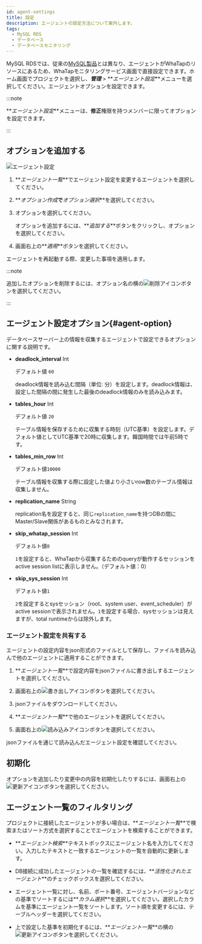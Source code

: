 ```yaml
---
id: agent-settings
title: 設定
description: エージェントの設定方法について案内します。
tags:
  - MySQL RDS
  - データベース
  - データベースモニタリング
---
```


MySQL RDSでは、従来の[MySQL製品](../mysql/agent-settings)とは異なり、エージェントがWhaTapのリソースにあるため、WhaTapモニタリングサービス画面で直接設定できます。ホーム画面でプロジェクトを選択し、**_管理_** > **_エージェント設定_**メニューを選択してください。エージェントオプションを設定できます。

:::note

**_エージェント設定_**メニューは、**修正**権限を持つメンバーに限ってオプションを設定できます。

:::

## オプションを追加する

![エージェント設定](/img/mysql-rds-agent-settings.png)

1.  **_エージェント一覧_**でエージェント設定を変更するエージェントを選択してください。

2.  **_オプション作成_**で**_オプション選択_**を選択してください。

3.  オプションを選択してください。

    オプションを追加するには、**_追加する_**ボタンをクリックし、オプションを選択してください。

4.  画面右上の**_適用_**ボタンを選択してください。 

エージェントを再起動する際、変更した事項を適用します。

:::note

追加したオプションを削除するには、オプション名の横の![削除アイコン](/img/ico-trash.svg)ボタンを選択してください。

:::

## エージェント設定オプション{#agent-option}

データベースサーバー上の情報を収集するエージェントで設定できるオプションに関する説明です。 

-   **deadlock_interval** <span class='type'>Int</span>

    デフォルト値 `60`

    deadlock情報を読み込む間隔（単位: 分）を設定します。deadlock情報は、設定した間隔の間に発生した最後のdeadlock情報のみを読み込みます。

-   **tables_hour** <span class='type'>Int</span>

    デフォルト値 `20`

    テーブル情報を保存するために収集する時刻（UTC基準）を設定します。デフォルト値としてUTC基準で20時に収集します。韓国時間では午前5時です。

-   **tables_min_row** <span class='type'>Int</span>

    デフォルト値`10000`

    テーブル情報を収集する際に設定した値より小さいrow数のテーブル情報は収集しません。

-   **replication_name** <span class='type'>String</span>

    replication名を設定すると、同じ`replication_name`を持つDBの間にMaster/Slave関係があるものとみなされます。

-   **skip_whatap_session** <span class='type'>Int</span>

    デフォルト値`0`

    `1`を設定すると、WhaTapから収集するためのqueryが動作するセッションをactive session listに表示しません。（デフォルト値：0）

-   **skip_sys_session** <span class='type'>Int</span>

    デフォルト値`1`

    `2`を設定するとsysセッション（root、system user、event_scheduler）がactive sessionで表示されません。`1`を設定する場合、sysセッションは見えますが、total runtimeからは除外します。

### エージェント設定を共有する

エージェントの設定内容をjson形式のファイルとして保存し、ファイルを読み込んで他のエージェントに適用することができます。

1.  **_エージェント一覧_**で設定内容をjsonファイルに書き出しするエージェントを選択してください。

2.  画面右上の![書き出しアイコン](/img/ico-export.svg)ボタンを選択してください。 

3.  jsonファイルをダウンロードしてください。

4.  **_エージェント一覧_**で他のエージェントを選択してください。 

5.  画面右上の![読み込みアイコン](/img/ico-import.svg)ボタンを選択してください。

jsonファイルを通じて読み込んだエージェント設定を確認してください。

## 初期化

オプションを追加したり変更中の内容を初期化したりするには、画面右上の![更新アイコン](/img/ico-refresh.svg)ボタンを選択してください。

## エージェント一覧のフィルタリング

プロジェクトに接続したエージェントが多い場合は、**_エージェント一覧_**で検索またはソート方式を選択することでエージェントを検索することができます。

-   **_エージェント検索_**テキストボックスにエージェント名を入力してください。入力したテキストと一致するエージェントの一覧を自動的に更新します。

-   DB接続に成功したエージェントの一覧を確認するには、**_活性化されたエージェント_**のチェックボックスを選択してください。 

-   エージェント一覧に対し、名前、ポート番号、エージェントバージョンなどの基準でソートするには**_カラム選択_**を選択してください。選択したカラムを基準にエージェント一覧をソートします。ソート順を変更するには、テーブルヘッダーを選択してください。

-   上で設定した基準を初期化するには、**_エージェント一覧_**の横の![更新アイコン](/img/ico-refresh.svg)ボタンを選択してください。
